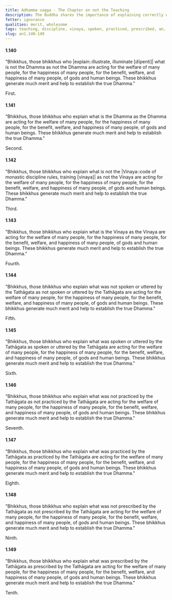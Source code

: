 ```yaml
---
title: Adhamma vagga - The Chapter on not the Teaching
description: The Buddha shares the importance of explaining correctly what is not the Dhamma, Vinaya, spoken or uttered, practiced, and prescribed by the Tathāgata.
fetter: ignorance
qualities: merit, wholesome
tags: teaching, discipline, vinaya, spoken, practiced, prescribed, an, an1
slug: an1.140-149
---
```


#### 1.140

"Bhikkhus, those bhikkhus who |explain::illustrate, illuminate [dīpenti]| what is not the Dhamma as not the Dhamma are acting for the welfare of many people, for the happiness of many people, for the benefit, welfare, and happiness of many people, of gods and human beings. These bhikkhus generate much merit and help to establish the true Dhamma."

First.

#### 1.141

"Bhikkhus, those bhikkhus who explain what is the Dhamma as the Dhamma are acting for the welfare of many people, for the happiness of many people, for the benefit, welfare, and happiness of many people, of gods and human beings. These bhikkhus generate much merit and help to establish the true Dhamma."

Second.

#### 1.142

"Bhikkhus, those bhikkhus who explain what is not the |Vinaya::code of monastic discipline rules, training [vinaya]| as not the Vinaya are acting for the welfare of many people, for the happiness of many people, for the benefit, welfare, and happiness of many people, of gods and human beings. These bhikkhus generate much merit and help to establish the true Dhamma."

Third.

#### 1.143

"Bhikkhus, those bhikkhus who explain what is the Vinaya as the Vinaya are acting for the welfare of many people, for the happiness of many people, for the benefit, welfare, and happiness of many people, of gods and human beings. These bhikkhus generate much merit and help to establish the true Dhamma."

Fourth.

#### 1.144

"Bhikkhus, those bhikkhus who explain what was not spoken or uttered by the Tathāgata as not spoken or uttered by the Tathāgata are acting for the welfare of many people, for the happiness of many people, for the benefit, welfare, and happiness of many people, of gods and human beings. These bhikkhus generate much merit and help to establish the true Dhamma."

Fifth.

#### 1.145

"Bhikkhus, those bhikkhus who explain what was spoken or uttered by the Tathāgata as spoken or uttered by the Tathāgata are acting for the welfare of many people, for the happiness of many people, for the benefit, welfare, and happiness of many people, of gods and human beings. These bhikkhus generate much merit and help to establish the true Dhamma."

Sixth.

#### 1.146

"Bhikkhus, those bhikkhus who explain what was not practiced by the Tathāgata as not practiced by the Tathāgata are acting for the welfare of many people, for the happiness of many people, for the benefit, welfare, and happiness of many people, of gods and human beings. These bhikkhus generate much merit and help to establish the true Dhamma."

Seventh.

#### 1.147

"Bhikkhus, those bhikkhus who explain what was practiced by the Tathāgata as practiced by the Tathāgata are acting for the welfare of many people, for the happiness of many people, for the benefit, welfare, and happiness of many people, of gods and human beings. These bhikkhus generate much merit and help to establish the true Dhamma."

Eighth.

#### 1.148

"Bhikkhus, those bhikkhus who explain what was not prescribed by the Tathāgata as not prescribed by the Tathāgata are acting for the welfare of many people, for the happiness of many people, for the benefit, welfare, and happiness of many people, of gods and human beings. These bhikkhus generate much merit and help to establish the true Dhamma."

Ninth.

#### 1.149

"Bhikkhus, those bhikkhus who explain what was prescribed by the Tathāgata as prescribed by the Tathāgata are acting for the welfare of many people, for the happiness of many people, for the benefit, welfare, and happiness of many people, of gods and human beings. These bhikkhus generate much merit and help to establish the true Dhamma."

Tenth.